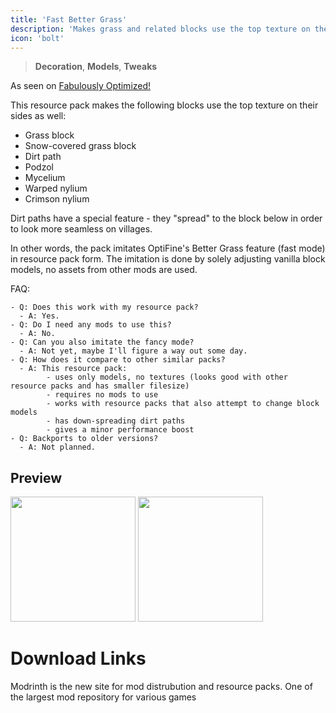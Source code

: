 ```yaml
---
title: 'Fast Better Grass'
description: 'Makes grass and related blocks use the top texture on the sides. Works with other resource packs!'
icon: 'bolt'
---
```

 
> <Icon icon="house" iconType="regular" /> **Decoration**, <Icon icon="layer-group" iconType="regular" /> **Models**, <Icon icon="pen-to-square" iconType="solid" /> **Tweaks**
 
 As seen on [Fabulously Optimized!](https://modrinth.com/modpack/fabulously-optimized)

 This resource pack makes the following blocks use the top texture on their sides as well:

  - Grass block
  - Snow-covered grass block
  - Dirt path
  - Podzol
  - Mycelium
  - Warped nylium
  - Crimson nylium

Dirt paths have a special feature - they "spread" to the block below in order to look more seamless on villages.

In other words, the pack imitates OptiFine's Better Grass feature (fast mode) in resource pack form. The imitation is done by solely adjusting vanilla block models, no assets from other mods are used.

FAQ:

    - Q: Does this work with my resource pack?
      - A: Yes.
    - Q: Do I need any mods to use this?
      - A: No.
    - Q: Can you also imitate the fancy mode?
      - A: Not yet, maybe I'll figure a way out some day.
    - Q: How does it compare to other similar packs?
      - A: This resource pack:
            - uses only models, no textures (looks good with other resource packs and has smaller filesize)
            - requires no mods to use
            - works with resource packs that also attempt to change block models
            - has down-spreading dirt paths
            - gives a minor performance boost
    - Q: Backports to older versions?
      - A: Not planned.

## Preview
<img height="200" noZoom src="/images/fbg-village.png" />
<img height="200" noZoom src="/images/fbg-blocks.png" />

# Download Links

<CardGroup cols={2}>
  <Card 
    title="Modrinth Download Link"
    icon= "download"
    href="https://modrinth.com/resourcepack/fast-better-grass"
  >
    Modrinth is the new site for mod distrubution and resource packs.
  </Card>
  <Card
    title="Curseforge Download Link"
    icon="download"
    href="https://www.curseforge.com/minecraft/texture-packs/fast-better-grass"
  >
    One of the largest mod repository for various games
  </Card>
</CardGroup>